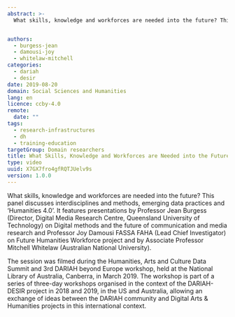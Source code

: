 ```yaml
---
abstract: >-
  What skills, knowledge and workforces are needed into the future? This panel discusses interdisciplines and methods, emerging data practices and ‘Humanities 4.0’. It features presentations by Professor Jean Burgess (Director, Digital Media Research Centre, Queensland University of Technology) on Digital methods and the future of communication and media research and Professor Joy Damousi FASSA FAHA (Lead Chief Investigator) on Future Humanities Workforce project and by Associate Professor Mitchell Whitelaw (Australian National University).


authors:
  - burgess-jean
  - damousi-joy
  - whitelaw-mitchell
categories:
  - dariah
  - desir
date: 2019-08-20
domain: Social Sciences and Humanities
lang: en
licence: ccby-4.0
remote:
  date: ""
tags:
  - research-infrastructures
  - dh
  - training-education
targetGroup: Domain researchers
title: What Skills, Knowledge and Workforces are Needed into the Future?
type: video
uuid: X7GX7fro4gfRQTJUelv9s
version: 1.0.0
---
```


What skills, knowledge and workforces are needed into the future? This panel discusses interdisciplines and methods, emerging data practices and ‘Humanities 4.0’. It features presentations by Professor Jean Burgess (Director, Digital Media Research Centre, Queensland University of Technology) on Digital methods and the future of communication and media research and Professor Joy Damousi FASSA FAHA (Lead Chief Investigator) on Future Humanities Workforce project and by Associate Professor Mitchell Whitelaw (Australian National University).

The session was filmed during the Humanities, Arts and Culture Data Summit and 3rd DARIAH beyond Europe workshop, held at the National Library of Australia, Canberra, in March 2019. The workshop is part of a series of three-day workshops organised in the context of the DARIAH-DESIR project in 2018 and 2019, in the US and Australia, allowing an exchange of ideas between the DARIAH community and Digital Arts & Humanities projects in this international context.

<VideoCard
  title="What Skills, Knowledge and Workforces are Needed into the Future?"
  id="RimXqdWuejE"
  image="/assets/images/cms/resources/what-skills-knowledge-workforces-needed/skills-workforce-futures.png"
/>
